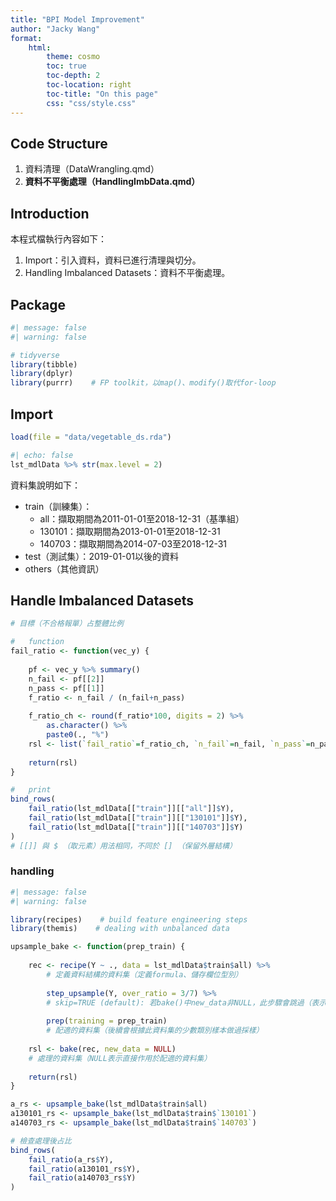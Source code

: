 ```yaml
---
title: "BPI Model Improvement"
author: "Jacky Wang"
format:
    html:
        theme: cosmo
        toc: true
        toc-depth: 2
        toc-location: right
        toc-title: "On this page"
        css: "css/style.css"
---
```




## Code Structure

1. 資料清理（DataWrangling.qmd）
2. **資料不平衡處理（HandlingImbData.qmd）**



## Introduction

本程式檔執行內容如下：

1. Import：引入資料，資料已進行清理與切分。
2. Handling Imbalanced Datasets：資料不平衡處理。



## Package

```r
#| message: false
#| warning: false

# tidyverse
library(tibble)
library(dplyr)
library(purrr)    # FP toolkit，以map()、modify()取代for-loop

```



## Import

```r
load(file = "data/vegetable_ds.rda")
```

```r
#| echo: false
lst_mdlData %>% str(max.level = 2)
```
資料集說明如下：

* train（訓練集）：
    + all：擷取期間為[2011-01-01]{.date-blue}至[2018-12-31]{.date-blue}（基準組）
    + 130101：擷取期間為[2013-01-01]{.date-blue}至[2018-12-31]{.date-blue}
    + 140703：擷取期間為[2014-07-03]{.date-blue}至[2018-12-31]{.date-blue}
* test（測試集）：[2019-01-01]{.date-orange}以後的資料
* others（其他資訊）



## Handle Imbalanced Datasets

```r

# 目標（不合格報單）占整體比例

#   function
fail_ratio <- function(vec_y) {
    
    pf <- vec_y %>% summary()
    n_fail <- pf[[2]]
    n_pass <- pf[[1]]
    f_ratio <- n_fail / (n_fail+n_pass)
    
    f_ratio_ch <- round(f_ratio*100, digits = 2) %>% 
        as.character() %>% 
        paste0(., "%")
    rsl <- list(`fail_ratio`=f_ratio_ch, `n_fail`=n_fail, `n_pass`=n_pass)
    
    return(rsl)
}

#   print
bind_rows(
    fail_ratio(lst_mdlData[["train"]][["all"]]$Y), 
    fail_ratio(lst_mdlData[["train"]][["130101"]]$Y), 
    fail_ratio(lst_mdlData[["train"]][["140703"]]$Y)
)
# [[]] 與 $ （取元素）用法相同，不同於 [] （保留外層結構）

```

### handling

```r
#| message: false
#| warning: false

library(recipes)    # build feature engineering steps
library(themis)    # dealing with unbalanced data

```

```r

upsample_bake <- function(prep_train) {
    
    rec <- recipe(Y ~ ., data = lst_mdlData$train$all) %>% 
        # 定義資料結構的資料集（定義formula、儲存欄位型別）
        
        step_upsample(Y, over_ratio = 3/7) %>%
        # skip=TRUE (default): 若bake()中new_data非NULL，此步驟會跳過（表示只用於訓練集）
        
        prep(training = prep_train)
        # 配適的資料集（後續會根據此資料集的少數類別樣本做過採樣）
    
    rsl <- bake(rec, new_data = NULL) 
    # 處理的資料集（NULL表示直接作用於配適的資料集）
    
    return(rsl)
}

a_rs <- upsample_bake(lst_mdlData$train$all)
a130101_rs <- upsample_bake(lst_mdlData$train$`130101`)
a140703_rs <- upsample_bake(lst_mdlData$train$`140703`)

```

```r

# 檢查處理後占比
bind_rows(
    fail_ratio(a_rs$Y), 
    fail_ratio(a130101_rs$Y), 
    fail_ratio(a140703_rs$Y)
)

```








